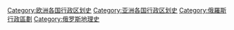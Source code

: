 [[Category:欧洲各国行政区划史|Category:欧洲各国行政区划史]]
[[Category:亚洲各国行政区划史|Category:亚洲各国行政区划史]]
[[Category:俄羅斯行政區劃|Category:俄羅斯行政區劃]]
[[Category:俄罗斯地理史|Category:俄罗斯地理史]]